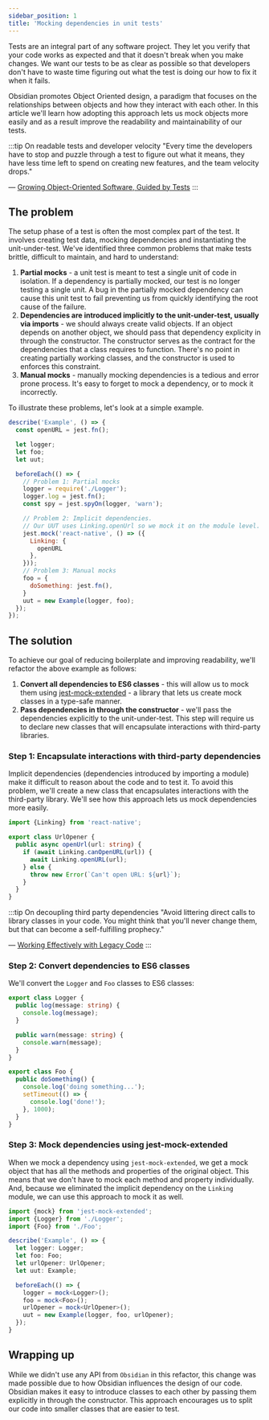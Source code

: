 ```yaml
---
sidebar_position: 1
title: 'Mocking dependencies in unit tests'
---
```


Tests are an integral part of any software project. They let you verify that your code works as expected and that it doesn't break when you make changes. We want our tests to be as clear as possible so that developers don't have to waste time figuring out what the test is doing our how to fix it when it fails.

Obsidian promotes Object Oriented design, a paradigm that focuses on the relationships between objects and how they interact with each other. In this article we'll learn how adopting this approach lets us mock objects more easily and as a result improve the readability and maintainability of our tests.

:::tip On readable tests and developer velocity
"Every time the developers have to stop and puzzle through a test to figure out what it means, they have less time left to spend on creating new features, and the team velocity drops."

— [Growing Object-Oriented Software, Guided by Tests](https://www.amazon.com/Growing-Object-Oriented-Software-Guided-Tests/dp/0321503627)
:::

## The problem
The setup phase of a test is often the most complex part of the test. It involves creating test data, mocking dependencies and instantiating the unit-under-test. We've identified three common problems that make tests brittle, difficult to maintain, and hard to understand:
1. **Partial mocks** - a unit test is meant to test a single unit of code in isolation. If a dependency is partially mocked, our test is no longer testing a single unit. A bug in the partially mocked dependency can cause this unit test to fail preventing us from quickly identifying the root cause of the failure.
2. **Dependencies are introduced implicitly to the unit-under-test, usually via imports** - we should always create valid objects. If an object depends on another object, we should pass that dependency explicity in through the constructor. The constructor serves as the contract for the dependencies that a class requires to function. There's no point in creating partially working classes, and the constructor is used to enforces this constraint.
3. **Manual mocks** - manually mocking dependencies is a tedious and error prone process. It's easy to forget to mock a dependency, or to mock it incorrectly.

To illustrate these problems, let's look at a simple example.

```js showLineNumbers
describe('Example', () => {
  const openURL = jest.fn();

  let logger;
  let foo;
  let uut;

  beforeEach(() => {
    // Problem 1: Partial mocks
    logger = require('./Logger');
    logger.log = jest.fn();
    const spy = jest.spyOn(logger, 'warn');

    // Problem 2: Implicit dependencies.
    // Our UUT uses Linking.openUrl so we mock it on the module level.
    jest.mock('react-native', () => ({
      Linking: {
        openURL  
      },
    }));
    // Problem 3: Manual mocks
    foo = {
      doSomething: jest.fn(),
    }
    uut = new Example(logger, foo);
  });
});
```

## The solution
To achieve our goal of reducing boilerplate and improving readability, we'll refactor the above example as follows:
1. **Convert all dependencies to ES6 classes** - this will allow us to mock them using [jest-mock-extended](https://github.com/marchaos/jest-mock-extended) - a library that lets us create mock classes in a type-safe manner.
2. **Pass dependencies in through the constructor** - we'll pass the dependencies explicitly to the unit-under-test. This step will require us to declare new classes that will encapsulate interactions with third-party libraries.

<!-- In Object Oriented design, logic is encapsulated in classes that are introduced (injected) to one another in through the constructor.  -->
<!-- This approach lets us use modern mocking techniques that require less boilerplate and are easier to reason about. -->
<!-- To achieve our goal, we'll do two things:
First, 
First, refactor our code to use dependency injection. 


To achieve our goal, we'll use an open-source library called [jest-mock-extended](https://github.com/marchaos/jest-mock-extended) which provides a `mock` function that creates a mock object with all the methods and properties of the original object. This means that we don't have to mock each method and property individually. -->

### Step 1: Encapsulate interactions with third-party dependencies
Implicit dependencies (dependencies introduced by importing a module) make it difficult to reason about the code and to test it. To avoid this problem, we'll create a new class that encapsulates interactions with the third-party library. We'll see how this approach lets us mock dependencies more easily.

```ts title="Encapsulating the Linking module in a new class responsible for opening URLs"
import {Linking} from 'react-native';

export class UrlOpener {
  public async openUrl(url: string) {
    if (await Linking.canOpenURL(url)) {
      await Linking.openURL(url);
    } else {
      throw new Error(`Can't open URL: ${url}`);
    }
  }
}
```

:::tip On decoupling third party dependencies
"Avoid littering direct calls to library classes in your code. You might think that you'll never change them, but that can become a self-fulfilling prophecy."

— [Working Effectively with Legacy Code](https://www.amazon.com/Working-Effectively-Legacy-Michael-Feathers/dp/0131177052)
:::

### Step 2: Convert dependencies to ES6 classes
We'll convert the `Logger` and `Foo` classes to ES6 classes:

```ts title="Logger.ts"
export class Logger {
  public log(message: string) {
    console.log(message);
  }

  public warn(message: string) {
    console.warn(message);
  }
}
```

```ts title="Foo.ts"
export class Foo {
  public doSomething() {
    console.log('doing something...');
    setTimeout(() => {
      console.log('done!');
    }, 1000);
  }
}
```

### Step 3: Mock dependencies using jest-mock-extended
When we mock a dependency using `jest-mock-extended`, we get a mock object that has all the methods and properties of the original object. This means that we don't have to mock each method and property individually. And, because we eliminated the implicit dependency on the `Linking` module, we can use this approach to mock it as well.

```ts showLineNumbers
import {mock} from 'jest-mock-extended';
import {Logger} from './Logger';
import {Foo} from './Foo';

describe('Example', () => {
  let logger: Logger;
  let foo: Foo;
  let urlOpener: UrlOpener;
  let uut: Example;

  beforeEach(() => {
    logger = mock<Logger>();
    foo = mock<Foo>();
    urlOpener = mock<UrlOpener>();
    uut = new Example(logger, foo, urlOpener);
  });
}
```

## Wrapping up
While we didn't use any API from `Obsidian` in this refactor, this change was made possible due to how Obsidian influences the design of our code. Obsidian makes it easy to introduce classes to each other by passing them explicitly in through the constructor. This approach encourages us to split our code into smaller classes that are easier to test.